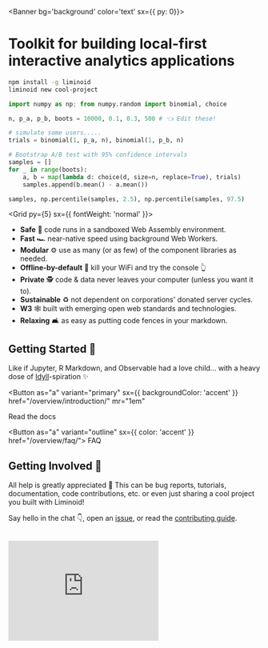 
<Banner bg='background' color='text' sx={{ py: 0}}>
<LogoGrid>
<Logo size={20} speed={0}/>
<div>

<h1 style={{ fontSize: '1.5em', marginTop: '1.3em' }}>
  Toolkit for building local-first interactive analytics applications
</h1>

```sh
npm install -g liminoid
liminoid new cool-project
```

</div>
</LogoGrid>

<LogoGrid>
<Box style={{ fontSize: '0.9em'}} mt="70px" mb="1em" mx="auto">

```python packages=['numpy']; console=false; onResult=(res) => histogram(res);
import numpy as np; from numpy.random import binomial, choice

n, p_a, p_b, boots = 10000, 0.1, 0.3, 500 # 👈 Edit these!

# simulate some users.....
trials = binomial(1, p_a, n), binomial(1, p_b, n)

# Bootstrap A/B test with 95% confidence intervals
samples = []
for _ in range(boots):
    a, b = map(lambda d: choice(d, size=n, replace=True), trials)
    samples.append(b.mean() - a.mean())

samples, np.percentile(samples, 2.5), np.percentile(samples, 97.5)
```

</Box>

<Box mt="70px" mb="1em" ml="auto" mr="-38px">
<div id="viz"></div>
</Box>
</LogoGrid>

<Grid py={5} sx={{ fontWeight: 'normal' }}>

- **Safe** 🔐 code runs in a sandboxed Web Assembly environment.
- **Fast** 🏎 near-native speed using background Web Workers.
- **Modular** ⚙️ use as many (or as few) of the component libraries as needed.
- **Offline-by-default** 📵 kill your WiFi and try the console 👆
- **Private** 🕵️ code & data never leaves your computer (unless you want it to).
- **Sustainable** ♻️ not dependent on corporations' donated server cycles.
- **W3** 🕸 built with emerging open web standards and technologies.
- **Relaxing** 🛋 as easy as putting code fences in your markdown.

<!-- - **Scalable** 🏗 client-side execution means browsers are also servers! -->

<!-- - **zero-infra** 🏗 client-side execution means browsers are also servers! -->

</Grid>
</Banner>

<Stripe>
<Container style={{ paddingBottom: '4em'}}>

## Getting Started 🚀

Like if Jupyter, R Markdown, and Observable had a love child... with a heavy dose of [Idyll](https://idyll-lang.org/)-spiration ✨

<Button
  as="a"
  variant="primary"
  sx={{ backgroundColor: 'accent' }}
  href="/overview/introduction/"
  mr="1em"
>
  Read the docs
</Button>

<Button as="a" variant="outline" sx={{ color: 'accent' }} href="/overview/faq/">
  FAQ
</Button>

</Container>
</Stripe>
<Stripe bg="background" color="text">
<Container py={5}>

## Getting Involved 🙌

All help is greatly appreciated 🙏 This can be bug reports, tutorials, documentation, code contributions, etc. or even just sharing a cool project you built with Liminoid!

<Box variant='danger'>

Say hello in the chat 👇, open an [issue](https://github.com/liminoid), or read the [contributing guide](/contributing/).

</Box>

<br />
<iframe src="https://discordapp.com/widget?id=694363499006263379&theme=dark" width="300" height="200" allowtransparency="true" frameborder="0"></iframe>
</Container>
</Stripe>

[local]: https://www.inkandswitch.com/local-first.html
